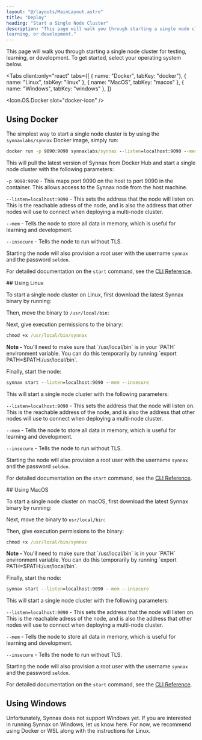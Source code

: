 ```yaml
---
layout: "@/layouts/MainLayout.astro"
title: "Deploy"
heading: "Start a Single Node Cluster"
description: "This page will walk you through starting a single node cluster for testing,
learning, or development."
---
```




This page will walk you through starting a single node cluster for testing, learning, or
development. To get started, select your operating system below.

<Tabs
    client:only="react"
    tabs={[
        { name: "Docker", tabKey: "docker"},
        { name: "Linux", tabKey: "linux" },
        { name: "MacOS", tabKey: "macos" },
        { name: "Windows", tabKey: "windows" },
    ]}
>
<Icon.OS.Docker slot="docker-icon" />
<Fragment slot="docker">

## Using Docker

The simplest way to start a single node cluster is by using the `synnaxlabs/synnax` Docker image,
simply run:

```cmd
docker run -p 9090:9090 synnaxlabs/synnax --listen=localhost:9090 --mem --insecure
```

This will pull the latest version of Synnax from Docker Hub and start a single node 
cluster with the following parameters:

`-p 9090:9090` - This maps port 9090 on the host to port 9090 in the container. This allows
access to the Synnax node from the host machine.

`--listen=localhost:9090` - This sets the address that the node will listen on. This
is the reachable adress of the node, and is also the address that other nodes will use to
connect when deploying a multi-node cluster.

`--mem` - Tells the node to store all data in memory, which is useful for learning and
development.

`--insecure` - Tells the node to run without TLS.

Starting the node will also provision a root user with the username `synnax` and the 
password `seldon`.

For detailed documentation on the `start` command, see the [CLI Reference](/deployment/cli-reference).

</Fragment>
<Icon.OS.Linux slot="linux-icon" />
<Fragment slot="linux">
## Using Linux

To start a single node cluster on Linux, first download the latest Synnax binary
by running:

<SynnaxDownloadURL os="linux" />

Then, move the binary to `/usr/local/bin`:

<SynnaxMoveCommand os="linux" />

Next, give execution permissions to the binary:

```cmd
chmod +x /usr/local/bin/synnax
```

<div class="info">
<b>Note - </b> You'll need to make sure that `/usr/local/bin` is in your `PATH` environment
variable. You can do this temporarily by running `export PATH=$PATH:/usr/local/bin`.
</div>

Finally, start the node:

```cmd
synnax start --listen=localhost:9090 --mem --insecure
```

This will start a single node cluster with the following parameters:

`--listen=localhost:9090` - This sets the address that the node will listen on. This
is the reachable address of the node, and is also the address that other nodes will use to
connect when deploying a multi-node cluster.

`--mem` - Tells the node to store all data in memory, which is useful for learning and
development.

`--insecure` - Tells the node to run without TLS.

Starting the node will also provision a root user with the username `synnax` and the 
password `seldon`.

For detailed documentation on the `start` command, see the [CLI Reference](/deployment/cli-reference).

</Fragment>
<Icon.OS.MacOS slot="macos-icon" />
<Fragment slot="macos">
## Using MacOS

To start a single node cluster on macOS, first download the latest Synnax binary
by running:

<SynnaxDownloadURL os="macos" />

Next, move the binary to `usr/local/bin`:

<SynnaxMoveCommand os="macos" />

Then, give execution permissions to the binary:

```cmd
chmod +x /usr/local/bin/synnax
```

<div class="info">
<b>Note - </b> You'll need to make sure that `/usr/local/bin` is in your `PATH` environment
variable. You can do this temporarily by running `export PATH=$PATH:/usr/local/bin`.
</div>

Finally, start the node:

```cmd
synnax start --listen=localhost:9090 --mem --insecure
```

This will start a single node cluster with the following parameters:

`--listen=localhost:9090` - This sets the address that the node will listen on. This
is the reachable adress of the node, and is also the address that other nodes will use to
connect when deploying a multi-node cluster.

`--mem` - Tells the node to store all data in memory, which is useful for learning and
development.

`--insecure` - Tells the node to run without TLS.

Starting the node will also provision a root user with the username `synnax` and the 
password `seldon`.

For detailed documentation on the `start` command, see the [CLI Reference](/deployment/cli-reference).

</Fragment>
<Icon.OS.Windows slot="windows-icon" />
<Fragment slot="windows">

## Using Windows

Unfortunately, Synnax does not support Windows yet. If you are interested in running Synnax on
Windows, let us know here. For now, we recommend using Docker or WSL along with the
instructions for Linux.

</Fragment>
</Tabs>
